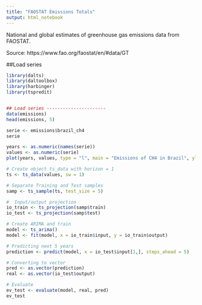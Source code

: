 ```yaml
---
title: "FAOSTAT Emissions Totals"
output: html_notebook
---
```

National and global estimates of greenhouse gas emissions data from FAOSTAT.


Source: https://www.fao.org/faostat/en/#data/GT

##Load series

```r
library(dalts)
library(daltoolbox)
library(harbinger)
library(tspredit)


## Load series ----------------------
data(emissions)
head(emissions, 5)
```



```r
serie <- emissions$brazil_ch4
serie
```


```r
years <- as.numeric(names(serie))
values <- as.numeric(serie)
plot(years, values, type = "l", main = "Emissions of CH4 in Brazil", ylab = "Emissions", xlab = "Year")

```
```r
# Create object ts_data with horizon = 1
ts <- ts_data(values, sw = 1)

# Separate Training and Test samples
samp <- ts_sample(ts, test_size = 5)

#  Input/output projection
io_train <- ts_projection(samp$train)
io_test <- ts_projection(samp$test)
```

```r
# Create ARIMA and train
model <- ts_arima()
model <- fit(model, x = io_train$input, y = io_train$output)

```

```r
# Predicting next 5 years
prediction <- predict(model, x = io_test$input[1,], steps_ahead = 5)

# Converting to vector
pred <- as.vector(prediction)
real <- as.vector(io_test$output)

# Evaluate
ev_test <- evaluate(model, real, pred)
ev_test
```
